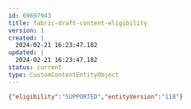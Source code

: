 ---
id: 69697943
title: fabric-draft-content-eligibility
version: 1
created: |
  2024-02-21 16:23:47.182
updated: |
  2024-02-21 16:23:47.182
status: current
type: CustomContentEntityObject
---

```json
{"eligibility":"SUPPORTED","entityVersion":"118"}
```
